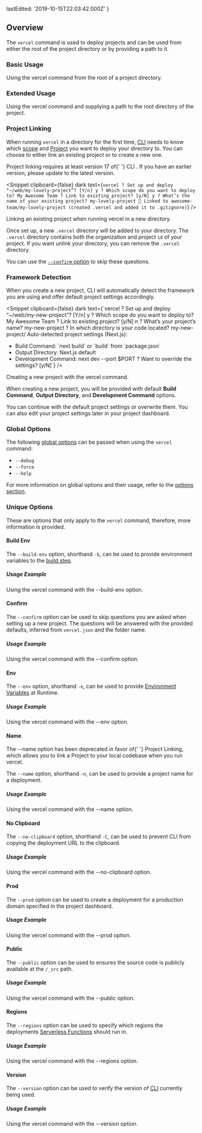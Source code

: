 
  lastEdited: '2019-10-15T22:03:42.000Z'
}

## Overview

The `vercel` command is used to deploy projects and can be used from either the root of the project directory or by providing a path to it.

### Basic Usage

<Snippet dark text="vercel" />
<Caption>Using the <InlineCode>vercel</InlineCode> command from the root of a project directory.</Caption>

### Extended Usage

<Snippet dark text="vercel [path-to-project]" />
<Caption>Using the <InlineCode>vercel</InlineCode> command and supplying a path to the root directory of the project.</Caption>

### Project Linking

When running `vercel` in a directory for the first time, [<ProductShortName /> CLI](/download) needs to know which [scope](/docs/cli#options/global-options/scope) and [Project](/docs/v2/platform/projects) you
want to deploy your directory to. You can choose to either link an existing project or to create a new one.

<Note>
  Project linking requires at least version 17 of{' '}
  <Link href="/download">
    <ProductShortName /> CLI
  </Link>
  . If you have an earlier version, please <Link href="/guides/updating-vercel-cli">
    update
  </Link> to the latest version.
</Note>

<br />

<Snippet clipboard={false} dark text={`vercel
? Set up and deploy “~/web/my-lovely-project”? [Y/n] y
? Which scope do you want to deploy to? My Awesome Team
? Link to existing project? [y/N] y
? What’s the name of your existing project? my-lovely-project
🔗 Linked to awesome-team/my-lovely-project (created .vercel and added it to .gitignore)`} />
<Caption>Linking an existing project when running <InlineCode>vercel</InlineCode> in a new directory.</Caption>

Once set up, a new `.vercel` directory will be added to your directory. The `.vercel` directory contains
both the organization and project `id` of your project. If you want unlink your directory, you can remove the `.vercel` directory.

You can use the [`--confirm` option](#commands/overview/unique-options/confirm) to skip these questions.

### Framework Detection

When you create a new project, <ProductShortName /> CLI will automatically detect the framework you are using and offer
default project settings accordingly.

<Snippet clipboard={false} dark text={`vercel
? Set up and deploy “~/web/my-new-project”? [Y/n] y
? Which scope do you want to deploy to? My Awesome Team
? Link to existing project? [y/N] n
? What’s your project’s name? my-new-project
? In which directory is your code located? my-new-project/
Auto-detected project settings (Next.js):
- Build Command: \`next build\` or \`build\` from \`package.json\`
- Output Directory: Next.js default
- Development Command: next dev --port $PORT
? Want to override the settings? [y/N]`} />
<Caption>Creating a new project with the <InlineCode>vercel</InlineCode> command.</Caption>

When creating a new project, you will be provided with default **Build Command**, **Output Directory**, and **Development Command** options.

You can continue with the default project settings or overwrite them. You can also edit your project settings later in your project dashboard.

### Global Options

The following [global options](#options) can be passed when using the `vercel` command:

- `--debug`
- `--force`
- `--help`

For more information on global options and their usage, refer to the [options section](#options).

### Unique Options

These are options that only apply to the `vercel` command, therefore, more information is provided.

#### Build Env

The `--build-env` option, shorthand `-b`, can be used to provide environment variables to the [build step](/docs/v2/build-step).

##### Usage Example

<Snippet dark text="vercel --build-env [key1=value1 key2=value2 key3=value3]" />
<Caption>Using the <InlineCode>vercel</InlineCode> command with the <InlineCode>--build-env</InlineCode> option.</Caption>

#### Confirm

The `--confirm` option can be used to skip questions you are asked when setting up a new project.
The questions will be answered with the provided defaults, inferred from `vercel.json` and the folder name.

##### Usage Example

<Snippet dark text="vercel --confirm" />
<Caption>Using the <InlineCode>vercel</InlineCode> command with the <InlineCode>--confirm</InlineCode> option.</Caption>

#### Env

The `--env` option, shorthand `-e`, can be used to provide [Environment Variables](/docs/v2/build-step#environment-variables) at Runtime.

##### Usage Example

<Snippet dark text="vercel --env [key1=value1 key2=value2 key3=value3]" />
<Caption>Using the <InlineCode>vercel</InlineCode> command with the <InlineCode>--env</InlineCode> option.</Caption>

#### Name

<Note type="alert">
  The <InlineCode>--name</InlineCode> option has been deprecated in favor of{' '}
  <Link href="#commands/overview/project-linking">Project Linking</Link>, which
  allows you to link a <ProductName /> Project to your local codebase when you
  run
  <InlineCode>vercel</InlineCode>.
</Note>

The `--name` option, shorthand `-n`, can be used to provide a project name for a deployment.

##### Usage Example

<Snippet dark text="vercel --name foo" />
<Caption>Using the <InlineCode>vercel</InlineCode> command with the <InlineCode>--name</InlineCode> option.</Caption>

#### No Clipboard

The `--no-clipboard` option, shorthand `-C`, can be used to prevent <ProductShortName /> CLI from copying the deployment URL to the clipboard.

##### Usage Example

<Snippet dark text="vercel --no-clipboard" />
<Caption>Using the <InlineCode>vercel</InlineCode> command with the <InlineCode>--no-clipboard</InlineCode> option.</Caption>

#### Prod

The `--prod` option can be used to create a deployment for a production domain specified in the project dashboard.

##### Usage Example

<Snippet dark text="vercel --prod" />
<Caption>Using the <InlineCode>vercel</InlineCode> command with the <InlineCode>--prod</InlineCode> option.</Caption>

#### Public

The `--public` option can be used to ensures the source code is publicly available at the `/_src` path.

##### Usage Example

<Snippet dark text="vercel --public" />
<Caption>Using the <InlineCode>vercel</InlineCode> command with the <InlineCode>--public</InlineCode> option.</Caption>

#### Regions

The `--regions` option can be used to specify which regions the deployments [Serverless Functions](/docs/v2/serverless-functions/introduction) should run in.

##### Usage Example

<Snippet dark text="vercel --regions sfo1" />
<Caption>Using the <InlineCode>vercel</InlineCode> command with the <InlineCode>--regions</InlineCode> option.</Caption>

#### Version

The `--version` option can be used to verify the version of [<ProductShortName /> CLI](/download) currently being used.

##### Usage Example

<Snippet dark text="vercel --version" />
<Caption>Using the <InlineCode>vercel</InlineCode> command with the <InlineCode>--version</InlineCode> option.</Caption>
